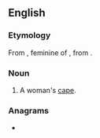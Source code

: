 {{also|péleriné|pélerine|pèlerine|pèleriné}}

==English==

===Etymology===
From {{etyl|fr|en}} {{m|fr|pèlerine||}}, feminine of {{m|fr|pèlerin||pilgrim}}, from {{etyl|LL.|en}} {{m|la|pelegrīnus||}}.

===Noun===
{{en-noun}}

# A woman's [[cape]].

===Anagrams===
* {{l|en|perilene}}